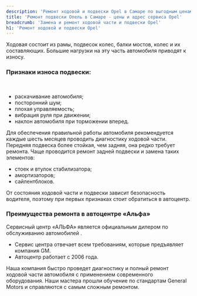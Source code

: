 ```yaml
---
description: 'Ремонт ходовой и подвески Opel в Самаре по выгодным ценам в сертифицированном сервисе Опель.'
title: 'Ремонт подвески Опель в Самаре - цены и адрес сервиса Opel'
breadcrumb: 'Замена и ремонт ходовой части и подвески Opel'
h1: 'Ремонт ходовой и подвески Opel'
---
```


<p>
	 Ходовая состоит из рамы, подвесок колес, балки мостов, колес и их составляющих. Большие нагрузки на эту часть автомобиля приводят к износу. 
</p>
<h3>Признаки износа подвески:</h3>
 <br />
<ul>
	<li>раскачивание автомобиля; </li>
	<li>посторонний шум; </li>
	<li>плохая управляемость; </li>
	<li>вибрация руля при движении; </li>
	<li>наклон автомобиля при торможении вперед. </li>
</ul>
<p>
	 Для обеспечения правильной работы автомобиля рекомендуется каждые шесть месяцев проводить диагностику ходовой части. <br />
	 Передняя подвеска более стойкая, чем задняя, она редко требует ремонта. Чаще проводится ремонт задней подвески и замена таких элементов:
</p>
<ul>
	<li>стоек и втулок стабилизатора;</li>
	<li>амортизаторов;</li>
	<li>сайлентблоков.</li>
</ul>
<p>
	 От состояния ходовой части и подвески зависит безопасность водителя, поэтому при первых признаках стоит обратиться в автоцентр.
</p>
<h3>Преимущества ремонта в автоцентре «Альфа»</h3>
<p>
	 Сервисный центр «АЛЬФА» является официальным дилером по обслуживанию автомобилей <RemontModels />. 
</p>
<ul>
	<li>Сервис центра отвечает всем требованиям, которые предъявляет компания GM.</li>
	<li>Автоцентр работает с 2006 года. </li>
</ul>
<p>
	 Наша компания быстро проведет диагностику и полный ремонт ходовой части автомобиля с применением современного оборудования. Наши мастера прошли обучение по стандартам General Motors и справляются с самым сложным ремонтом.
</p>